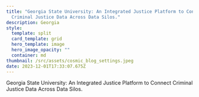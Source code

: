 ```yaml
---
title: "Georgia State University: An Integrated Justice Platform to Connect
  Criminal Justice Data Across Data Silos."
description: Georgia
style:
  template: split
  card_template: grid
  hero_template: image
  hero_image_opacity: ""
  container: md
thumbnail: /src/assets/cosmic_blog_settings.jpeg
date: 2023-12-01T17:33:07.675Z
---
```

Georgia State University: An Integrated Justice Platform to Connect Criminal Justice Data Across Data Silos.




